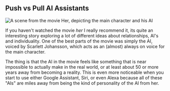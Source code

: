 ## Push vs Pull AI Assistants

![A scene from the movie Her, depicting the main character and his AI](../../../../../static/images/posts/ai/her.jpg)

If you haven't watched the movie <cite>her</cite> I really recommend it, its quite an interesting story exploring a lot of different ideas
about relationships, AI's and individuality. One of the best parts of the movie was simply the AI, voiced by Scarlett Johansson, which acts
as an (almost) always on voice for the main character.

The thing is that the AI in the movie feels like something that is near impossible to actually make in the real world, or at least about
50 or more years away from becoming a reality. This is even more noticeable when you start to use either Google Assistant, Siri, or even Alexa because
all of these "AIs" are miles away from being the kind of personality of the AI from her.

